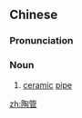 ==Chinese==
{{zh-forms}}

===Pronunciation===
{{zh-pron
|m=táoguǎn
|cat=n
}}

===Noun===
{{zh-noun}}

# [[ceramic]] [[pipe]]

[[zh:陶管]]